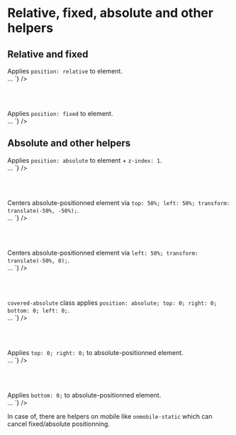 
<Meta title="CSS / Front-End helpers / Absolute - Fixed - Relative" />

# Relative, fixed, absolute and other helpers

## Relative and fixed

<div class="flex flex-spacebetween mb2 onmobile-flex-column">
  <div class="w49 flex-self-vcenter">
    Applies <code>position: relative</code> to element.
  </div>
  <div class="w49">
<Source
  language='html'
  dark
  format
  code={`
<span className="relative">…</span>
`}
/>

  </div>
</div>

<br /><br />

<div class="flex flex-spacebetween mb2 onmobile-flex-column">
  <div class="w49 flex-self-vcenter">
    Applies <code>position: fixed</code> to element.
  </div>
  <div class="w49">
<Source
  language='html'
  dark
  format
  code={`
<span className="fixed">…</span>
`}
/>
  </div>
</div>

## Absolute and other helpers

<div class="flex flex-spacebetween mb2 onmobile-flex-column">
  <div class="w49 flex-self-vcenter">
    Applies <code>position: absolute</code> to element + <code>z-index: 1</code>.
  </div>
  <div class="w49">
<Source
  language='html'
  dark
  format
  code={`
<span className="absolute">…</span>
`}
/>
  </div>
</div>

<br /><br />

<div class="flex flex-spacebetween mb2 onmobile-flex-column">
  <div class="w49 flex-self-vcenter">
    Centers absolute-positionned element via <code>top: 50%; left: 50%; transform: translate(-50%, -50%);</code>.
  </div>
  <div class="w49">
<Source
  language='html'
  dark
  format
  code={`
<span className="centered-absolute">…</span>
`}
/>
  </div>
</div>

<br /><br />

<div class="flex flex-spacebetween mb2 onmobile-flex-column">
  <div class="w49 flex-self-vcenter">
    Centers absolute-positionned element via <code>left: 50%; transform: translate(-50%, 0);</code>.
  </div>
  <div class="w49">
<Source
  language='html'
  dark
  format
  code={`
<span className="centered-absolute-horizontal">…</span>
`}
/>
  </div>
</div>

<br /><br />

<div class="flex flex-spacebetween mb2 onmobile-flex-column">
  <div class="w49 flex-self-vcenter">
    <code>covered-absolute</code> class applies <code>position: absolute; top: 0; right: 0; bottom: 0; left: 0;</code>.
  </div>
  <div class="w49">
<Source
  language='html'
  dark
  format
  code={`
<span className="covered-absolute">…</span>
`} 
/>
  </div>
</div>

<br /><br />

<div class="flex flex-spacebetween mb2 onmobile-flex-column">
  <div class="w49 flex-self-vcenter">
    Applies <code>top: 0; right: 0;</code> to absolute-positionned element.
  </div>
  <div class="w49">
<Source
  language='html'
  dark
  format
  code={`
<span className="top-right">…</span>
`}
/>
  </div>
</div>

<br /><br />

<div class="flex flex-spacebetween mb2 onmobile-flex-column">
	<div class="w49 flex-self-vcenter">
	  Applies <code>bottom: 0;</code> to absolute-positionned element.
	</div>
  <div class="w49">
<Source
  language='html'
  dark
  format
  code={`
<span className="bottom">…</span>
`}
/>
	</div>
</div>

In case of, there are helpers on mobile like <code>onmobile-static</code> which can cancel fixed/absolute positionning.


